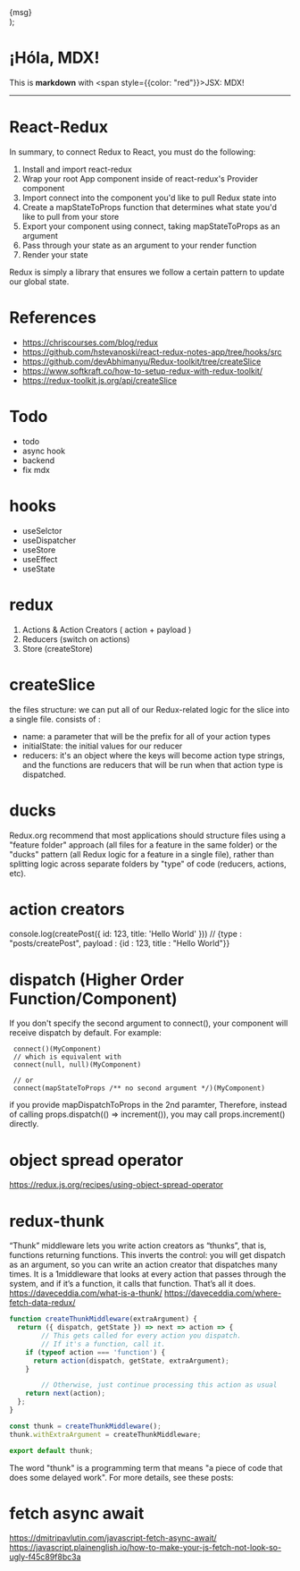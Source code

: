   <div
    style={{
      padding: 20,
      backgroundColor: color,
      width: "50%",
      display: "inline-block",
      textAlign: "center",
      fontSize: "150px",
    }}
  >
    {msg}
  </div>
);

# ¡Hóla, MDX!

This is **markdown** with <span style={{color: "red"}}>JSX</span>: MDX!

<div>
  <Box color="tomato" msg="左" />
  <Box color="orange" msg="右" />
</div>

<hr />

# React-Redux

In summary, to connect Redux to React, you must do the following:

1. Install and import react-redux
2. Wrap your root App component inside of react-redux's Provider component
3. Import connect into the component you'd like to pull Redux state into
4. Create a mapStateToProps function that determines what state you'd like to pull from your store
5. Export your component using connect, taking mapStateToProps as an argument
6. Pass through your state as an argument to your render function
7. Render your state

Redux is simply a library that ensures we follow a certain pattern to update our global state.

# References

- <https://chriscourses.com/blog/redux>
- <https://github.com/hstevanoski/react-redux-notes-app/tree/hooks/src>
- <https://github.com/devAbhimanyu/Redux-toolkit/tree/createSlice>
- <https://www.softkraft.co/how-to-setup-redux-with-redux-toolkit/>
- <https://redux-toolkit.js.org/api/createSlice>

# Todo

- todo
- async hook
- backend
- fix mdx

# hooks

- useSelctor
- useDispatcher
- useStore
- useEffect
- useState

# redux

1. Actions & Action Creators ( action + payload )
2. Reducers (switch on actions)
3. Store (createStore)

# createSlice

the files structure: we can put all of our Redux-related logic for the slice into a single file.
consists of :

- name: a parameter that will be the prefix for all of your action types
- initialState: the initial values for our reducer
- reducers: it's an object where the keys will become action type strings, and the functions are reducers that will be run when that action type is dispatched.

# ducks

Redux.org recommend that most applications should structure files using a "feature folder" approach (all files for a feature in the same folder) or the "ducks" pattern (all Redux logic for a feature in a single file), rather than splitting logic across separate folders by "type" of code (reducers, actions, etc).

# action creators

console.log(createPost({ id: 123, title: 'Hello World' }))
// {type : "posts/createPost", payload : {id : 123, title : "Hello World"}}


# dispatch (Higher Order Function/Component)

If you don't specify the second argument to connect(), your component will receive dispatch by default. For example:
```
 connect()(MyComponent)
 // which is equivalent with
 connect(null, null)(MyComponent)

 // or
 connect(mapStateToProps /** no second argument */)(MyComponent)
```
if you provide mapDispatchToProps in the 2nd paramter, Therefore, instead of calling props.dispatch(() => increment()), you may call props.increment() directly. 


# object spread operator

https://redux.js.org/recipes/using-object-spread-operator


# redux-thunk

“Thunk” middleware lets you write action creators as “thunks”, that is, functions returning functions. 
This inverts the control: you will get dispatch as an argument, so you can write an action creator that dispatches many times.
It is a 1middleware that looks at every action that passes through the system, and if it’s a function, it calls that function. That’s all it does.
https://daveceddia.com/what-is-a-thunk/
https://daveceddia.com/where-fetch-data-redux/

```js
function createThunkMiddleware(extraArgument) {
  return ({ dispatch, getState }) => next => action => {
		// This gets called for every action you dispatch.
		// If it's a function, call it.
    if (typeof action === 'function') {
      return action(dispatch, getState, extraArgument);
    }

		// Otherwise, just continue processing this action as usual
    return next(action);
  };
}

const thunk = createThunkMiddleware();
thunk.withExtraArgument = createThunkMiddleware;

export default thunk;
```
The word "thunk" is a programming term that means "a piece of code that does some delayed work". For more details, see these posts:


# fetch async await
https://dmitripavlutin.com/javascript-fetch-async-await/
https://javascript.plainenglish.io/how-to-make-your-js-fetch-not-look-so-ugly-f45c89f8bc3a
